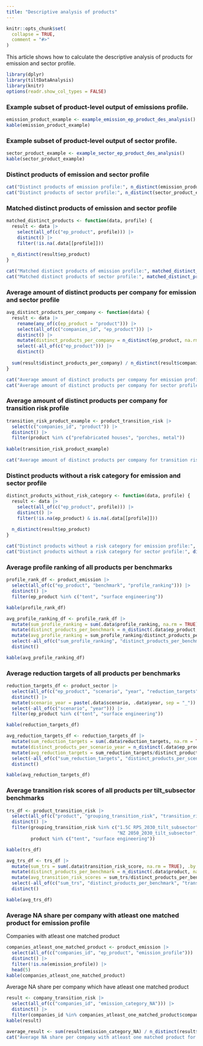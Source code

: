 ```yaml
---
title: "Descriptive analysis of products"
---
```


```r
knitr::opts_chunk$set(
  collapse = TRUE,
  comment = "#>"
)
```

This article shows how to calculate the descriptive analysis of products for 
emission and sector profile.

```r
library(dplyr)
library(tiltDataAnalysis)
library(knitr)
options(readr.show_col_types = FALSE)
```

### Example subset of product-level output of emissions profile.

```r
emission_product_example <- example_emission_ep_product_des_analysis()
kable(emission_product_example)
```

### Example subset of product-level output of sector profile.

```r
sector_product_example <- example_sector_ep_product_des_analysis()
kable(sector_product_example)
```

### Distinct products of emission and sector profile

```r
cat("Distinct products of emission profile:", n_distinct(emission_product_example$ep_product))
cat("Distinct products of sector profile:", n_distinct(sector_product_example$ep_product))
```

### Matched distinct products of emission and sector profile

```r
matched_distinct_products <- function(data, profile) {
  result <- data |>
    select(all_of(c("ep_product", profile))) |>
    distinct() |>
    filter(!is.na(.data[[profile]]))
  
  n_distinct(result$ep_product)
}
```

```r
cat("Matched distinct products of emission profile:", matched_distinct_products(emission_product_example, "emission_profile"))
cat("Matched distinct products of sector profile:", matched_distinct_products(sector_product_example, "sector_profile"))
```

### Average amount of distinct products per company for emission and sector profile

```r
avg_distinct_products_per_company <- function(data) {
  result <- data |>
    rename(any_of(c(ep_product = "product"))) |>
    select(all_of(c("companies_id", "ep_product"))) |>
    distinct() |>
    mutate(distinct_products_per_company = n_distinct(ep_product, na.rm = TRUE), .by = "companies_id") |>
    select(-all_of(c("ep_product"))) |>
    distinct()
  
  sum(result$distinct_products_per_company) / n_distinct(result$companies_id)
}
```

```r
cat("Average amount of distinct products per company for emission profile:", avg_distinct_products_per_company(emission_product_example))
cat("Average amount of distinct products per company for sector profile:", avg_distinct_products_per_company(sector_product_example))
```

### Average amount of distinct products per company for transition risk profile

```r
transition_risk_product_example <- product_transition_risk |>
  select(c("companies_id", "product")) |> 
  distinct() |>
  filter(product %in% c("prefabricated houses", "porches, metal"))
  
kable(transition_risk_product_example)
```

```r
cat("Average amount of distinct products per company for transition risk profile:", avg_distinct_products_per_company(transition_risk_product_example))
```

### Distinct products without a risk category for emission and sector profile

```r
distinct_products_without_risk_category <- function(data, profile) {
  result <- data |>
    select(all_of(c("ep_product", profile))) |>
    distinct() |>
    filter(!is.na(ep_product) & is.na(.data[[profile]]))
  
  n_distinct(result$ep_product)
}
```

```r
cat("Distinct products without a risk category for emission profile:", distinct_products_without_risk_category(emission_product_example, "emission_profile"))
cat("Distinct products without a risk category for sector profile:", distinct_products_without_risk_category(sector_product_example, "sector_profile"))
```

### Average profile ranking of all products per benchmarks

```r
profile_rank_df <- product_emission |>
  select(all_of(c("ep_product", "benchmark", "profile_ranking"))) |>
  distinct() |>
  filter(ep_product %in% c("tent", "surface engineering"))

kable(profile_rank_df)
```

```r
avg_profile_ranking_df <- profile_rank_df |>
  mutate(sum_profile_ranking = sum(.data$profile_ranking, na.rm = TRUE), .by = "benchmark") |>
  mutate(distinct_products_per_benchmark = n_distinct(.data$ep_product, na.rm = TRUE), .by = "benchmark") |>
  mutate(avg_profile_ranking = sum_profile_ranking/distinct_products_per_benchmark) |>
  select(-all_of(c("sum_profile_ranking", "distinct_products_per_benchmark", "profile_ranking", "ep_product"))) |>
  distinct()

kable(avg_profile_ranking_df)
```

### Average reduction targets of all products per benchmarks

```r
reduction_targets_df <- product_sector |>
  select(all_of(c("ep_product", "scenario", "year", "reduction_targets"))) |>
  distinct() |>
  mutate(scenario_year = paste(.data$scenario, .data$year, sep = "_")) |>
  select(-all_of(c("scenario", "year"))) |>
  filter(ep_product %in% c("tent", "surface engineering"))

kable(reduction_targets_df)
```

```r
avg_reduction_targets_df <- reduction_targets_df |>
  mutate(sum_reduction_targets = sum(.data$reduction_targets, na.rm = TRUE), .by = "scenario_year") |>
  mutate(distinct_products_per_scenario_year = n_distinct(.data$ep_product, na.rm = TRUE), .by = "scenario_year") |>
  mutate(avg_reduction_targets = sum_reduction_targets/distinct_products_per_scenario_year) |>
  select(-all_of(c("sum_reduction_targets", "distinct_products_per_scenario_year", "reduction_targets", "ep_product"))) |>
  distinct()

kable(avg_reduction_targets_df)
```

### Average transition risk scores of all products per tilt_subsector benchmarks

```r
trs_df <- product_transition_risk |>
  select(all_of(c("product", "grouping_transition_risk", "transition_risk_score"))) |>
  distinct() |>
  filter(grouping_transition_risk %in% c("1.5C RPS_2030_tilt_subsector", "1.5C RPS_2050_tilt_subsector",
                                         "NZ 2050_2030_tilt_subsector", "NZ 2050_2050_tilt_subsector"),
         product %in% c("tent", "surface engineering"))

kable(trs_df)
```

```r
avg_trs_df <- trs_df |>
  mutate(sum_trs = sum(.data$transition_risk_score, na.rm = TRUE), .by = "grouping_transition_risk") |>
  mutate(distinct_products_per_benchmark = n_distinct(.data$product, na.rm = TRUE), .by = "grouping_transition_risk") |>
  mutate(avg_transition_risk_scores = sum_trs/distinct_products_per_benchmark) |>
  select(-all_of(c("sum_trs", "distinct_products_per_benchmark", "transition_risk_score", "product"))) |>
  distinct()

kable(avg_trs_df)
```

### Average NA share per company with atleast one matched product for emission profile

Companies with atleast one matched product

```r
companies_atleast_one_matched_product <- product_emission |>
  select(all_of(c("companies_id", "ep_product", "emission_profile"))) |>
  distinct() |>
  filter(!is.na(emission_profile)) |>
  head(5)
kable(companies_atleast_one_matched_product)
```

Average NA share per company which have atleast one matched product

```r
result <- company_transition_risk |>
  select(all_of(c("companies_id", "emission_category_NA"))) |>
  distinct() |>
  filter(companies_id %in% companies_atleast_one_matched_product$companies_id)
kable(result)
```

```r
average_result <- sum(result$emission_category_NA) / n_distinct(result$companies_id)
cat("Average NA share per company with atleast one matched product for emission profile:", average_result)
```
